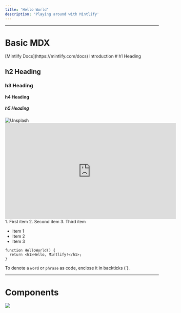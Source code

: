 ```yaml
---
title: 'Hello World'
description: 'Playing around with Mintlify'
---
```


---

# Basic MDX

<Accordion title="Link & Redirection"> 
[Mintlify Docs](https://mintlify.com/docs)

<Link href="@introduction">Introduction</Link>
</Accordion>

<Accordion title="Heading">
# h1 Heading

## h2 Heading

### h3 Heading

#### h4 Heading

##### h5 Heading
</Accordion>

<Accordion title="Image & Video"> 
<img style={{ width: "50%" }} noZoom src="https://plus.unsplash.com/premium_photo-1672987719865-b34bae00f8a4?q=80&w=3221&auto=format&fit=crop&ixlib=rb-4.0.3&ixid=M3wxMjA3fDB8MHxwaG90by1wYWdlfHx8fGVufDB8fHx8fA%3D%3D" alt="Unsplash" />

<iframe
  width="560"
  height="315"
  src="https://www.youtube.com/embed/4KzFe50RQkQ"
  title="YouTube video player"
  frameborder="0"
  allow="accelerometer; autoplay; clipboard-write; encrypted-media; gyroscope; picture-in-picture"
  allowfullscreen
></iframe>
</Accordion>

<Accordion title="List"> 
1. First item
2. Second item
3. Third item

- Item 1
- Item 2
- Item 3
</Accordion>

<Accordion title="Code Block">

```tsx
function HelloWorld() {
  return <h1>Hello, Mintlify!</h1>;
}
```

To denote a `word` or `phrase` as code, enclose it in backticks (`).

</Accordion>

---

# Components

<Frame caption="Caption Text">
  <img src="https://plus.unsplash.com/premium_photo-1672987719865-b34bae00f8a4?q=80&w=3221&auto=format&fit=crop&ixlib=rb-4.0.3&ixid=M3wxMjA3fDB8MHxwaG90by1wYWdlfHx8fGVufDB8fHx8fA%3D%3D" />
</Frame>